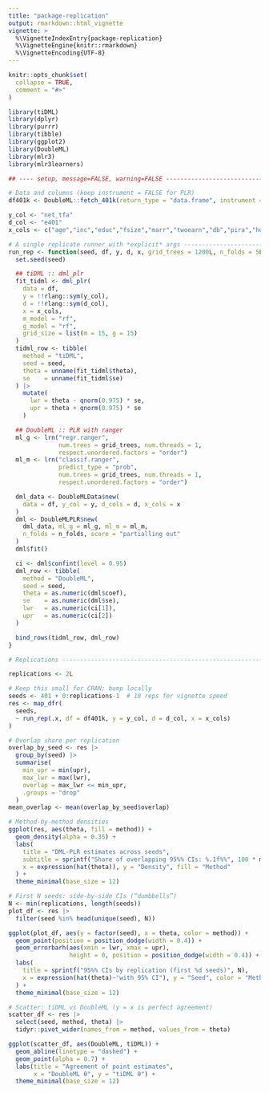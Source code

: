 ```yaml
---
title: "package-replication"
output: rmarkdown::html_vignette
vignette: >
  %\VignetteIndexEntry{package-replication}
  %\VignetteEngine{knitr::rmarkdown}
  %\VignetteEncoding{UTF-8}
---
```


```r
knitr::opts_chunk$set(
  collapse = TRUE,
  comment = "#>"
)
```

```r
library(tiDML)
library(dplyr)
library(purrr)
library(tibble)
library(ggplot2)
library(DoubleML)
library(mlr3)
library(mlr3learners)
```


```r
## ---- setup, message=FALSE, warning=FALSE --------------------------------

# Data and columns (keep instrument = FALSE for PLR)
df401k <- DoubleML::fetch_401k(return_type = "data.frame", instrument = FALSE)

y_col <- "net_tfa"
d_col <- "e401"
x_cols <- c("age","inc","educ","fsize","marr","twoearn","db","pira","hown")

# A single replicate runner with *explicit* args ----------------------------
run_rep <- function(seed, df, y, d, x, grid_trees = 1200L, n_folds = 5L) {
  set.seed(seed)

  ## tiDML :: dml_plr
  fit_tidml <- dml_plr(
    data = df,
    y = !!rlang::sym(y_col),
    d = !!rlang::sym(d_col),
    x = x_cols,
    m_model = "rf",
    g_model = "rf",
    grid_size = list(m = 15, g = 15)
  )
  tidml_row <- tibble(
    method = "tiDML",
    seed = seed,
    theta = unname(fit_tidml$theta),
    se    = unname(fit_tidml$se)
  ) |>
    mutate(
      lwr = theta - qnorm(0.975) * se,
      upr = theta + qnorm(0.975) * se
    )

  ## DoubleML :: PLR with ranger
  ml_g <- lrn("regr.ranger",
              num.trees = grid_trees, num.threads = 1,
              respect.unordered.factors = "order")
  ml_m <- lrn("classif.ranger",
              predict_type = "prob",
              num.trees = grid_trees, num.threads = 1,
              respect.unordered.factors = "order")

  dml_data <- DoubleMLData$new(
    data = df, y_col = y, d_cols = d, x_cols = x
  )
  dml <- DoubleMLPLR$new(
    dml_data, ml_g = ml_g, ml_m = ml_m,
    n_folds = n_folds, score = "partialling out"
  )
  dml$fit()

  ci <- dml$confint(level = 0.95)
  dml_row <- tibble(
    method = "DoubleML",
    seed = seed,
    theta = as.numeric(dml$coef),
    se    = as.numeric(dml$se),
    lwr   = as.numeric(ci[1]),
    upr   = as.numeric(ci[2])
  )

  bind_rows(tidml_row, dml_row)
}

# Replications --------------------------------------------------------------

replications <- 2L

# Keep this small for CRAN; bump locally
seeds <- 401 + 0:replications-1  # 10 reps for vignette speed
res <- map_dfr(
  seeds,
  ~ run_rep(.x, df = df401k, y = y_col, d = d_col, x = x_cols)
)

# Overlap share per replication
overlap_by_seed <- res |>
  group_by(seed) |>
  summarise(
    min_upr = min(upr),
    max_lwr = max(lwr),
    overlap = max_lwr <= min_upr,
    .groups = "drop"
  )
mean_overlap <- mean(overlap_by_seed$overlap)

# Method-by-method densities
ggplot(res, aes(theta, fill = method)) +
  geom_density(alpha = 0.35) +
  labs(
    title = "DML-PLR estimates across seeds",
    subtitle = sprintf("Share of overlapping 95%% CIs: %.1f%%", 100 * mean_overlap),
    x = expression(hat(theta)), y = "Density", fill = "Method"
  ) +
  theme_minimal(base_size = 12)

# First N seeds: side-by-side CIs (“dumbbells”)
N <- min(replications, length(seeds))
plot_df <- res |>
  filter(seed %in% head(unique(seed), N))

ggplot(plot_df, aes(y = factor(seed), x = theta, color = method)) +
  geom_point(position = position_dodge(width = 0.4)) +
  geom_errorbarh(aes(xmin = lwr, xmax = upr),
                 height = 0, position = position_dodge(width = 0.4)) +
  labs(
    title = sprintf("95%% CIs by replication (first %d seeds)", N),
    x = expression(hat(theta)~"with 95% CI"), y = "Seed", color = "Method"
  ) +
  theme_minimal(base_size = 12)

# Scatter: tiDML vs DoubleML (y = x is perfect agreement)
scatter_df <- res |>
  select(seed, method, theta) |>
  tidyr::pivot_wider(names_from = method, values_from = theta)

ggplot(scatter_df, aes(DoubleML, tiDML)) +
  geom_abline(linetype = "dashed") +
  geom_point(alpha = 0.7) +
  labs(title = "Agreement of point estimates",
       x = "DoubleML θ", y = "tiDML θ") +
  theme_minimal(base_size = 12)

```